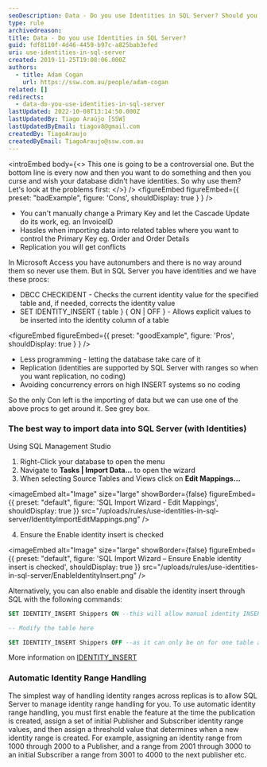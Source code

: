 ```yaml
---
seoDescription: Data - Do you use Identities in SQL Server? Should you use identities in SQL Server? While they offer convenience and conflict-free replication, they also introduce limitations when importing data or manually updating primary keys.
type: rule
archivedreason:
title: Data - Do you use Identities in SQL Server?
guid: fdf8110f-4d46-4459-b97c-a825bab3efed
uri: use-identities-in-sql-server
created: 2019-11-25T19:08:06.000Z
authors:
  - title: Adam Cogan
    url: https://ssw.com.au/people/adam-cogan
related: []
redirects:
  - data-do-you-use-identities-in-sql-server
lastUpdated: 2022-10-08T13:14:50.000Z
lastUpdatedBy: Tiago Araújo [SSW]
lastUpdatedByEmail: tiagov8@gmail.com
createdBy: TiagoAraujo
createdByEmail: TiagoAraujo@ssw.com.au
---
```


<introEmbed
  body={<>
This one is going to be a controversial one. But the bottom line is every now and then you want to do something and then you curse and wish your database didn't have identities. So why use them? Let's look at the problems first:
  </>}
/>
<figureEmbed figureEmbed={{
  preset: "badExample",
  figure: 'Cons',
  shouldDisplay: true
} } />


* You can't manually change a Primary Key and let the Cascade Update do its work, eg. an InvoiceID
* Hassles when importing data into related tables where you want to control the Primary Key eg. Order and Order Details
* Replication you will get conflicts

In Microsoft Access you have autonumbers and there is no way around them so never use them.
But in SQL Server you have identities and we have these procs:

* DBCC CHECKIDENT - Checks the current identity value for the specified table and, if needed, corrects the identity value
* SET IDENTITY_INSERT { table } { ON | OFF } - Allows explicit values to be inserted into the identity column of a table

<figureEmbed figureEmbed={{
  preset: "goodExample",
  figure: 'Pros',
  shouldDisplay: true
} } />


* Less programming - letting the database take care of it
* Replication (identities are supported by SQL Server with ranges so when you want replication, no coding)
* Avoiding concurrency errors on high INSERT systems so no coding

So the only Con left is the importing of data but we can use one of the above procs to get around it. See grey box.

### The best way to import data into SQL Server (with Identities)

Using SQL Management Studio

1. Right-Click your database to open the menu
2. Navigate to **Tasks | Import Data…** to open the wizard
3. When selecting Source Tables and Views click on **Edit Mappings…**


<imageEmbed
  alt="Image"
  size="large"
  showBorder={false}
  figureEmbed={{
    preset: "default",
    figure: 'SQL Import Wizard - Edit Mappings',
    shouldDisplay: true
  }}
  src="/uploads/rules/use-identities-in-sql-server/IdentityImportEditMappings.png"
/>

4. Ensure the Enable identity insert is checked
   
<imageEmbed
  alt="Image"
  size="large"
  showBorder={false}
  figureEmbed={{
    preset: "default",
    figure: 'SQL Import Wizard – Ensure Enable identity insert is checked',
    shouldDisplay: true
  }}
  src="/uploads/rules/use-identities-in-sql-server/EnableIdentityInsert.png"
/>

Alternatively, you can also enable and disable the identity insert through SQL with the following commands:

```sql
SET IDENTITY_INSERT Shippers ON --this will allow manual identity INSERTS on the requested table

-- Modify the table here

SET IDENTITY_INSERT Shippers OFF --as it can only be on for one table at a time
```

More information on [IDENTITY_INSERT](https://docs.microsoft.com/en-us/sql/t-sql/statements/set-identity-insert-transact-sql?redirectedfrom=MSDN&view=sql-server-ver15&WT.mc_id=DP-MVP-33518)

### Automatic Identity Range Handling

The simplest way of handling identity ranges across replicas is to allow SQL Server to manage identity range handling for you. To use automatic identity range handling, you must first enable the feature at the time the publication is created, assign a set of initial Publisher and Subscriber identity range values, and then assign a threshold value that determines when a new identity range is created.
For example, assigning an identity range from 1000 through 2000 to a Publisher, and a range from 2001 through 3000 to an initial Subscriber a range from 3001 to 4000 to the next publisher etc.
